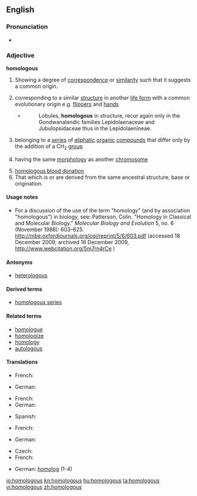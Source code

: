 ==English==

===Pronunciation===
* {{audio|en-us-homologous.ogg|Audio (US)}}

===Adjective===
'''homologous'''

# Showing a degree of [[correspondence]] or [[similarity]] such that it suggests a common origin.
# {{biology}} corresponding to a similar [[structure]] in another [[life form]] with a common evolutionary origin e.g. [[flipper]]s and [[hand]]s
#* {{RQ:Schuster Hepaticae V|4}}
#*: Lobules, '''homologous''' in structure, recur again only in the Gondwanalandic families Lepidolaenaceae and Jubulopsidaceae thus in the Lepidolaenineae.
# {{chemistry}} belonging to a [[series]] of [[aliphatic]] [[organic]] [[compound]]s that differ only by the addition of a CH<sub>2</sub> [[group]]
# {{genetics}} having the same [[morphology]] as another [[chromosome]]
# [[homologous blood donation]]
# That which is or are derived from the same ancestral structure, base or origination.

====Usage notes====
* {{biology}} For a discussion of the use of the term "homology" (and by association "homologous") in biology, see: Patterson, Colin. "Homology in Classical and Molecular Biology." ''Molecular Biology and Evolution'' 5, no. 6 (November 1988): 603&ndash;625. http://mbe.oxfordjournals.org/cgi/reprint/5/6/603.pdf (accessed 18 December 2009; archived 18 December 2009, http://www.webcitation.org/5m7rn4rCe )

====Antonyms====
* [[heterologous]]

====Derived terms====
* [[homologous series]]

====Related terms====
* [[homologue]]
* [[homologize]]
* [[homology]]
* [[autologous]]

====Translations====
{{trans-top|showing a degree of correspondence}}
* French: {{t+|fr|homologue|m|f}}
{{trans-mid}}
* German: {{t+|de|homolog}}
{{trans-bottom}}

{{trans-top|corresponding to a similar structure in another life form}}
* French: {{t+|fr|homologue|m|f}}
* German: {{t+|de|homolog}}
{{trans-mid}}
* Spanish: {{t+|es|homólogo}}
{{trans-bottom}}

{{trans-top|belonging to a series of aliphatic organic compounds}}
* French: {{t+|fr|homologue|m|f}}
{{trans-mid}}
* German: {{t+|de|homolog}}
{{trans-bottom}}

{{trans-top|having the same morphology as another chromosome}}
* Czech: {{t-|cs|homologní}}
* French: {{t+|fr|homologue|m|f}}
{{trans-mid}}
* German: [[homolog]] (1-4)
{{trans-bottom}}

{{trans-top|homologous blood donation}}
{{trans-mid}}
{{trans-bottom}}

{{trans-top|derived from the same ancestral structure}}
{{trans-mid}}
{{trans-bottom}}

[[io:homologous]]
[[kn:homologous]]
[[hu:homologous]]
[[ta:homologous]]
[[vi:homologous]]
[[zh:homologous]]